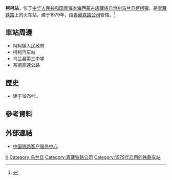 {{Infobox China railway station 
|车站名称 = 柯柯站
|图片 = 
|图片介绍 = 
|其他名称 = 
|车站拼音 = Keke
|英文名称 = Keke Railway Station
|车站代码 = 43709
|拼音码 = KKE
|电报码 = KKO
|车站地址 = [[青海省|青海省]][[海西蒙古族藏族自治州|海西蒙古族藏族自治州]][[乌兰县|乌兰县]][[柯柯镇|柯柯镇]]
|坐标 = 
|归属 = [[青藏铁路公司|青藏铁路公司]]
|线路 = [[青藏铁路|青藏铁路]]
|车站等级 = [[三等站_(中铁)|三等站]]
|月台数目 = 
|股道数目 = 
}}
'''柯柯站'''，位于[[中华人民共和国|中华人民共和国]][[青海省|青海省]][[海西蒙古族藏族自治州|海西蒙古族藏族自治州]][[乌兰县|乌兰县]][[柯柯镇|柯柯镇]]，是[[青藏铁路|青藏铁路]]上的火车站，建于1979年，由[[青藏铁路公司|青藏铁路公司]]管辖。<ref>{{Cite web |url=http://search.huochepiao.com/huochezhan/jieshao/603.htm |title=柯柯火车站介绍 |access-date=2018-02-09 |archive-date=2019-09-17 |archive-url=https://web.archive.org/web/20190917163942/http://search.huochepiao.com/huochezhan/jieshao/603.htm |dead-url=no }}</ref>
==車站周邊==
* 柯柯镇人民政府
* 柯柯汽车站
* 乌兰县第三中学
* 茶德高速公路

==歷史==
* 建于1979年。
==參考資料==
{{reflist}}
==外部連結==
* [http://www.12306.cn/mormhweb/ 中国铁路客户服务中心] {{Wayback|url=http://www.12306.cn/mormhweb/ |date=20180205163941 }}
{{China-rail-stub}}
{{青藏铁路}}
[[Category:海西州铁路车站|K]]
[[Category:乌兰县|Category:乌兰县]]
[[Category:青藏铁路公司|Category:青藏铁路公司]]
[[Category:1979年启用的铁路车站|Category:1979年启用的铁路车站]]